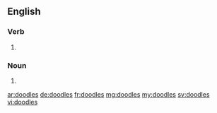 ==English==

===Verb===
{{head|en}}

# {{en-third-person singular of|doodle}}

===Noun===
{{head|en|plural}}

# {{plural of|doodle|lang=en}}

[[ar:doodles]]
[[de:doodles]]
[[fr:doodles]]
[[mg:doodles]]
[[my:doodles]]
[[sv:doodles]]
[[vi:doodles]]